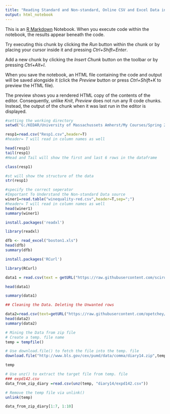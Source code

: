 ---
title: "Reading Standard and Non-standard, Online CSV and Excel Data in R"
output: html_notebook
---

This is an [R Markdown](http://rmarkdown.rstudio.com) Notebook. When you execute code within the notebook, the results appear beneath the code. 

Try executing this chunk by clicking the *Run* button within the chunk or by placing your cursor inside it and pressing *Ctrl+Shift+Enter*. 


Add a new chunk by clicking the *Insert Chunk* button on the toolbar or by pressing *Ctrl+Alt+I*.

When you save the notebook, an HTML file containing the code and output will be saved alongside it (click the *Preview* button or press *Ctrl+Shift+K* to preview the HTML file).

The preview shows you a rendered HTML copy of the contents of the editor. Consequently, unlike *Knit*, *Preview* does not run any R code chunks. Instead, the output of the chunk when it was last run in the editor is displayed.
```{r}
#setting the working directory
setwd("G:/KEDAR/University of Massachussets Amherst/My Courses/Spring 2018/R programming/Text Mining & NLP on R/Data for Text Mining")
```
```{r}
resp1=read.csv("Resp1.csv",header=T)
#header= T will read in column names as well
```
```{r}
head(resp1)
tail(resp1)
#Head and Tail will show the first and last 6 rows in the dataframe
```

```{r}
class(resp1)
```
```{r}
#st will show the structure of the data
str(resp1)
```
```{r}
#specify the correct seperator
#Important To Understand the Non-standard Data source 
winer1=read.table("winequality-red.csv",header=T,sep=";")
#header= T will read in column names as well
head(winer1)
summary(winer1)
```
```{r}
install.packages('readxl')
```
```{r}
library(readxl)
```

```{r}
dfb <- read_excel("boston1.xls")
head(dfb)
summary(dfb)
```

```{r}
install.packages('RCurl')
```

```{r}
library(RCurl)
```

```{r}
data1 = read.csv(text = getURL("https://raw.githubusercontent.com/sciruela/Happiness-Salaries/master/data.csv"))
```

```{r}
head(data1)

summary(data1)
```
```{r}
## Cleaning the Data. Deleting the Unwanted rows

data2=read.csv(text=getURL("https://raw.githubusercontent.com/opetchey/RREEBES/master/Beninca_etal_2008_Nature/data/nutrients_original.csv"), skip=7, header=T)
head(data2)
summary(data2)
```

```{r}
# Mining the Data from zip file
# Create a temp. file name
temp = tempfile()
```
```{r}
# Use download.file() to fetch the file into the temp. file
download.file("http://www.bls.gov/cex/pumd/data/comma/diary14.zip",temp)
```
```{r}
temp
```

```{r}
# Use unz() to extract the target file from temp. file
### expd142.csv
data_from_zip_diary =read.csv(unz(temp, "diary14/expd142.csv"))
```
```{r}
# Remove the temp file via unlink()
unlink(temp)

```
```{r}
data_from_zip_diary[1:7, 1:10]
```


